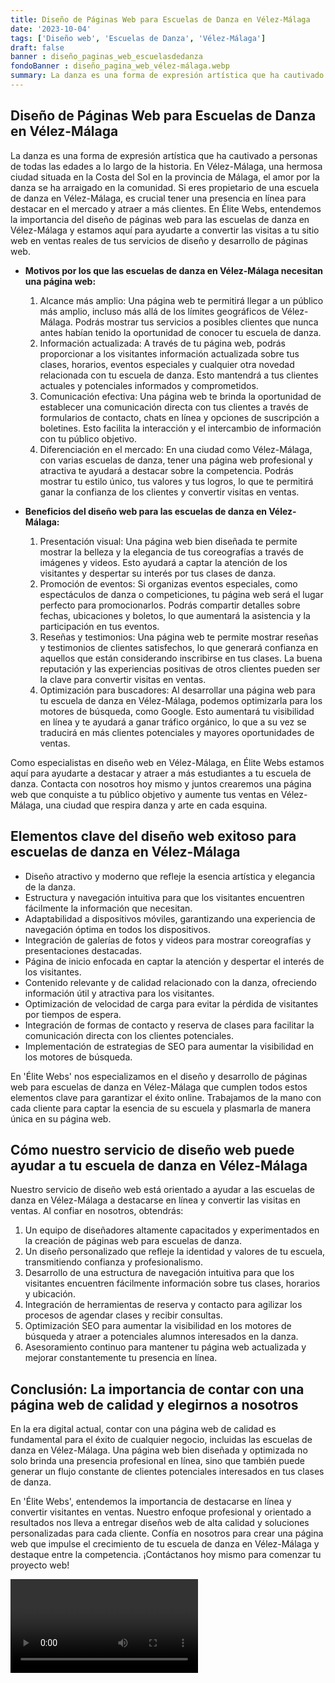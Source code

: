 ```yaml
---
title: Diseño de Páginas Web para Escuelas de Danza en Vélez-Málaga
date: '2023-10-04'
tags: ['Diseño web', 'Escuelas de Danza', 'Vélez-Málaga']
draft: false
banner : diseño_paginas_web_escuelasdedanza
fondoBanner : diseño_pagina_web_vélez-málaga.webp
summary: La danza es una forma de expresión artística que ha cautivado a personas de todas las edades a lo largo de la historia. En VélezMálaga, una hermosa ciudad situada en la Costa del Sol en la provincia de Málaga, el amor por la danza se ha arraigado en la comunidad. Si eres propietario de una escuela de danza en VélezMálaga, es crucial tener una presencia en línea para destacar en el mercado y atraer a más clientes. En Élite Webs, entendemos la importancia del diseño de páginas web para las escuelas de danza en VélezMálaga y estamos aquí para ayudarte a convertir las visitas a tu sitio web en ventas reales de tus servicios de diseño y desarrollo de páginas web.
---
```


## **Diseño de Páginas Web para Escuelas de Danza en Vélez-Málaga**

La danza es una forma de expresión artística que ha cautivado a personas de todas las edades a lo largo de la historia. En Vélez-Málaga, una hermosa ciudad situada en la Costa del Sol en la provincia de Málaga, el amor por la danza se ha arraigado en la comunidad. Si eres propietario de una escuela de danza en Vélez-Málaga, es crucial tener una presencia en línea para destacar en el mercado y atraer a más clientes. En Élite Webs, entendemos la importancia del diseño de páginas web para las escuelas de danza en Vélez-Málaga y estamos aquí para ayudarte a convertir las visitas a tu sitio web en ventas reales de tus servicios de diseño y desarrollo de páginas web.

- **Motivos por los que las escuelas de danza en Vélez-Málaga necesitan una página web:**
  1. Alcance más amplio: Una página web te permitirá llegar a un público más amplio, incluso más allá de los límites geográficos de Vélez-Málaga. Podrás mostrar tus servicios a posibles clientes que nunca antes habían tenido la oportunidad de conocer tu escuela de danza.
  2. Información actualizada: A través de tu página web, podrás proporcionar a los visitantes información actualizada sobre tus clases, horarios, eventos especiales y cualquier otra novedad relacionada con tu escuela de danza. Esto mantendrá a tus clientes actuales y potenciales informados y comprometidos.
  3. Comunicación efectiva: Una página web te brinda la oportunidad de establecer una comunicación directa con tus clientes a través de formularios de contacto, chats en línea y opciones de suscripción a boletines. Esto facilita la interacción y el intercambio de información con tu público objetivo.
  4. Diferenciación en el mercado: En una ciudad como Vélez-Málaga, con varias escuelas de danza, tener una página web profesional y atractiva te ayudará a destacar sobre la competencia. Podrás mostrar tu estilo único, tus valores y tus logros, lo que te permitirá ganar la confianza de los clientes y convertir visitas en ventas.

- **Beneficios del diseño web para las escuelas de danza en Vélez-Málaga:**
  1. Presentación visual: Una página web bien diseñada te permite mostrar la belleza y la elegancia de tus coreografías a través de imágenes y videos. Esto ayudará a captar la atención de los visitantes y despertar su interés por tus clases de danza.
  2. Promoción de eventos: Si organizas eventos especiales, como espectáculos de danza o competiciones, tu página web será el lugar perfecto para promocionarlos. Podrás compartir detalles sobre fechas, ubicaciones y boletos, lo que aumentará la asistencia y la participación en tus eventos.
  3. Reseñas y testimonios: Una página web te permite mostrar reseñas y testimonios de clientes satisfechos, lo que generará confianza en aquellos que están considerando inscribirse en tus clases. La buena reputación y las experiencias positivas de otros clientes pueden ser la clave para convertir visitas en ventas.
  4. Optimización para buscadores: Al desarrollar una página web para tu escuela de danza en Vélez-Málaga, podemos optimizarla para los motores de búsqueda, como Google. Esto aumentará tu visibilidad en línea y te ayudará a ganar tráfico orgánico, lo que a su vez se traducirá en más clientes potenciales y mayores oportunidades de ventas.

Como especialistas en diseño web en Vélez-Málaga, en Élite Webs estamos aquí para ayudarte a destacar y atraer a más estudiantes a tu escuela de danza. Contacta con nosotros hoy mismo y juntos crearemos una página web que conquiste a tu público objetivo y aumente tus ventas en Vélez-Málaga, una ciudad que respira danza y arte en cada esquina.

<GifSeo />

<Cta />

## Elementos clave del diseño web exitoso para escuelas de danza en Vélez-Málaga

- Diseño atractivo y moderno que refleje la esencia artística y elegancia de la danza.
- Estructura y navegación intuitiva para que los visitantes encuentren fácilmente la información que necesitan.
- Adaptabilidad a dispositivos móviles, garantizando una experiencia de navegación óptima en todos los dispositivos.
- Integración de galerías de fotos y videos para mostrar coreografías y presentaciones destacadas.
- Página de inicio enfocada en captar la atención y despertar el interés de los visitantes.
- Contenido relevante y de calidad relacionado con la danza, ofreciendo información útil y atractiva para los visitantes.
- Optimización de velocidad de carga para evitar la pérdida de visitantes por tiempos de espera.
- Integración de formas de contacto y reserva de clases para facilitar la comunicación directa con los clientes potenciales.
- Implementación de estrategias de SEO para aumentar la visibilidad en los motores de búsqueda.

En 'Élite Webs' nos especializamos en el diseño y desarrollo de páginas web para escuelas de danza en Vélez-Málaga que cumplen todos estos elementos clave para garantizar el éxito online. Trabajamos de la mano con cada cliente para captar la esencia de su escuela y plasmarla de manera única en su página web.

## Cómo nuestro servicio de diseño web puede ayudar a tu escuela de danza en Vélez-Málaga

Nuestro servicio de diseño web está orientado a ayudar a las escuelas de danza en Vélez-Málaga a destacarse en línea y convertir las visitas en ventas. Al confiar en nosotros, obtendrás:

1. Un equipo de diseñadores altamente capacitados y experimentados en la creación de páginas web para escuelas de danza.
2. Un diseño personalizado que refleje la identidad y valores de tu escuela, transmitiendo confianza y profesionalismo.
3. Desarrollo de una estructura de navegación intuitiva para que los visitantes encuentren fácilmente información sobre tus clases, horarios y ubicación.
4. Integración de herramientas de reserva y contacto para agilizar los procesos de agendar clases y recibir consultas.
5. Optimización SEO para aumentar la visibilidad en los motores de búsqueda y atraer a potenciales alumnos interesados en la danza.
6. Asesoramiento continuo para mantener tu página web actualizada y mejorar constantemente tu presencia en línea.

## Conclusión: La importancia de contar con una página web de calidad y elegirnos a nosotros

En la era digital actual, contar con una página web de calidad es fundamental para el éxito de cualquier negocio, incluidas las escuelas de danza en Vélez-Málaga. Una página web bien diseñada y optimizada no solo brinda una presencia profesional en línea, sino que también puede generar un flujo constante de clientes potenciales interesados en tus clases de danza.

En 'Élite Webs', entendemos la importancia de destacarse en línea y convertir visitantes en ventas. Nuestro enfoque profesional y orientado a resultados nos lleva a entregar diseños web de alta calidad y soluciones personalizadas para cada cliente. Confía en nosotros para crear una página web que impulse el crecimiento de tu escuela de danza en Vélez-Málaga y destaque entre la competencia. ¡Contáctanos hoy mismo para comenzar tu proyecto web!

<Video />

<CtaBot job='Escuelas de Danza' city='Vélez-Málaga'/>

<Gmaps query='Vélez-Málaga+españa+maps' />